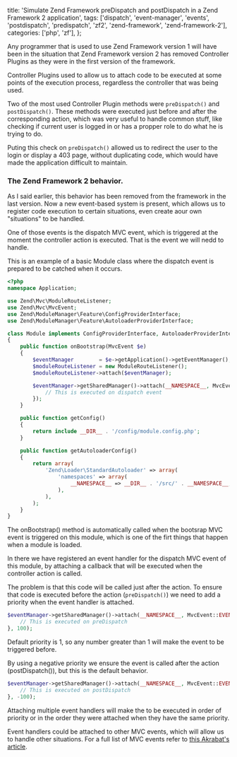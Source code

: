   title: 'Simulate Zend Framework preDispatch and postDispatch in a Zend Framework 2 application',
  tags: ['dispatch', 'event-manager', 'events', 'postdispatch', 'predispatch', 'zf2', 'zend-framework', 'zend-framework-2'],
  categories: ['php', 'zf'],
};

Any programmer that is used to use Zend Framework version 1 will have been in the situation that Zend Framework version 2 has removed Controller Plugins as they were in the first version of the framework.

Controller Plugins used to allow us to attach code to be executed at some points of the execution process, regardless the controller that was being used.

Two of the most used Controller Plugin methods were `preDispatch()` and `postDispatch()`. These methods were executed just before and after the corresponding action, which was very useful to handle common stuff, like checking if current user is logged in or has a propper role to do what he is trying to do.

Puting this check on `preDispatch()` allowed us to redirect the user to the login or display a 403 page, without duplicating code, which would have made the application difficult to maintain.

### The Zend Framework 2 behavior.

As I said earlier, this behavior has been removed from the framework in the last version. Now a new event-based system is present, which allows us to register code execution to certain situations, even create aour own "situations" to be handled.

One of those events is the dispatch MVC event, which is triggered at the moment the controller action is executed. That is the event we will nedd to handle.

This is an example of a basic Module class where the dispatch event is prepared to be catched when it occurs.

```php
<?php
namespace Application;

use Zend\Mvc\ModuleRouteListener;
use Zend\Mvc\MvcEvent;
use Zend\ModuleManager\Feature\ConfigProviderInterface;
use Zend\ModuleManager\Feature\AutoloaderProviderInterface;

class Module implements ConfigProviderInterface, AutoloaderProviderInterface
{
    public function onBootstrap(MvcEvent $e)
    {
        $eventManager        = $e->getApplication()->getEventManager();
        $moduleRouteListener = new ModuleRouteListener();
        $moduleRouteListener->attach($eventManager);

        $eventManager->getSharedManager()->attach(__NAMESPACE__, MvcEvent::EVENT_DISPATCH, function ($e) {
            // This is executed on dispatch event
        });
    }

    public function getConfig()
    {
        return include __DIR__ . '/config/module.config.php';
    }

    public function getAutoloaderConfig()
    {
        return array(
            'Zend\Loader\StandardAutoloader' => array(
                'namespaces' => array(
                    __NAMESPACE__ => __DIR__ . '/src/' . __NAMESPACE__,
                ),
            ),
        );
    }
}
```

The onBootstrap() method is automatically called when the bootsrap MVC event is triggered on this module, which is one of the firt things that happen when a module is loaded.

In there we have registered an event handler for the dispatch MVC event of this module, by attaching a callback that will be executed when the controller action is called.

The problem is that this code will be called just after the action. To ensure that code is executed before the action (`preDispatch()`) we need to add a priority when the event handler is attached.

```php
$eventManager->getSharedManager()->attach(__NAMESPACE__, MvcEvent::EVENT_DISPATCH, function ($e) {
    // This is executed on preDispatch
}, 100);
```

Default priority is 1, so any number greater than 1 will make the event to be triggered before.

By using a negative priority we ensure the event is called after the action (postDispatch()), but this is the default behavior.

```php
$eventManager->getSharedManager()->attach(__NAMESPACE__, MvcEvent::EVENT_DISPATCH, function ($e) {
    // This is executed on postDispatch
}, -100);
```

Attaching multiple event handlers will make the to be executed in order of priority or in the order they were attached when they have the same priority.

Event handlers could be attached to other MVC events, which will allow us to handle other situations. For a full list of MVC events refer to [this Akrabat's article](https://akrabat.com/a-list-of-zf2-events/).
